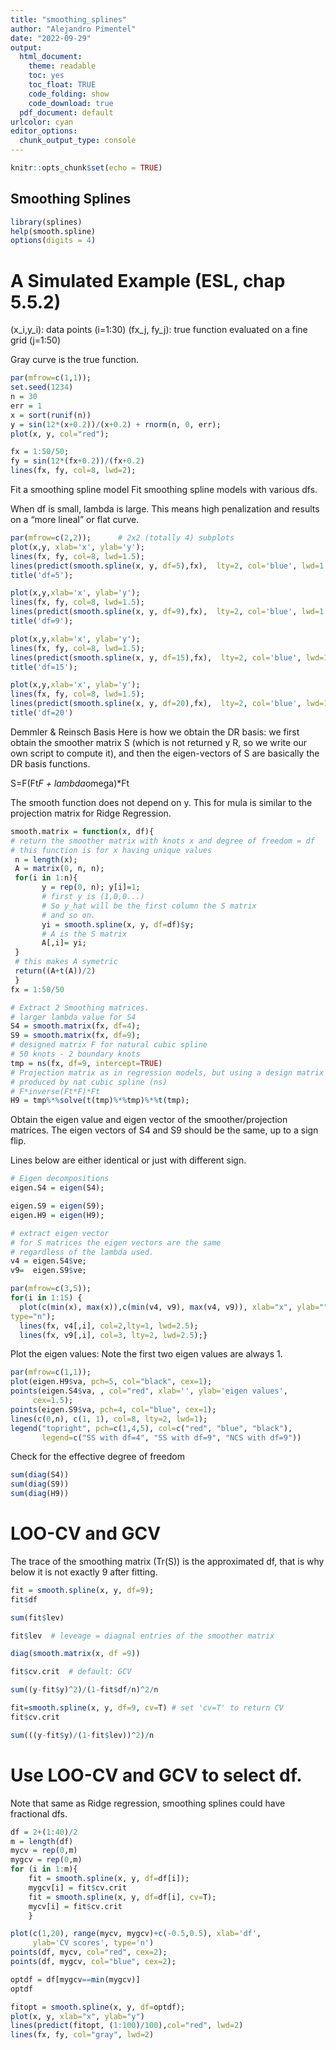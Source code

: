 ```yaml
---
title: "smoothing_splines"
author: "Alejandro Pimentel"
date: "2022-09-29"
output:
  html_document: 
    theme: readable
    toc: yes
    toc_float: TRUE
    code_folding: show
    code_download: true
  pdf_document: default
urlcolor: cyan
editor_options: 
  chunk_output_type: console
---
```


```r
knitr::opts_chunk$set(echo = TRUE)
```

## Smoothing Splines

```r
library(splines)
help(smooth.spline)
options(digits = 4)
```

# A Simulated Example (ESL, chap 5.5.2)

(x_i,y_i): data points (i=1:30)
(fx_j, fy_j): true function evaluated on a fine grid (j=1:50)

Gray curve is the true function.

```r
par(mfrow=c(1,1)); 
set.seed(1234)
n = 30 
err = 1
x = sort(runif(n))
y = sin(12*(x+0.2))/(x+0.2) + rnorm(n, 0, err);
plot(x, y, col="red");

fx = 1:50/50;
fy = sin(12*(fx+0.2))/(fx+0.2)
lines(fx, fy, col=8, lwd=2);
```

Fit a smoothing spline model
Fit smoothing spline models with various dfs.

When df is small, lambda is large. This means high penalization and results on a "more lineal" or flat curve.

```r
par(mfrow=c(2,2));      # 2x2 (totally 4) subplots
plot(x,y, xlab='x', ylab='y');
lines(fx, fy, col=8, lwd=1.5);
lines(predict(smooth.spline(x, y, df=5),fx),  lty=2, col='blue', lwd=1.5);
title('df=5');

plot(x,y,xlab='x', ylab='y');
lines(fx, fy, col=8, lwd=1.5);
lines(predict(smooth.spline(x, y, df=9),fx),  lty=2, col='blue', lwd=1.5);
title('df=9');

plot(x,y,xlab='x', ylab='y');
lines(fx, fy, col=8, lwd=1.5);
lines(predict(smooth.spline(x, y, df=15),fx),  lty=2, col='blue', lwd=1.5);
title('df=15');

plot(x,y,xlab='x', ylab='y');
lines(fx, fy, col=8, lwd=1.5);
lines(predict(smooth.spline(x, y, df=20),fx),  lty=2, col='blue', lwd=1.5);
title('df=20')
```

Demmler & Reinsch Basis
Here is how we obtain the DR basis: we first obtain the smoother matrix S (which is not returned y R, so we write our own script to compute it), and then the eigen-vectors of S are basically the DR basis functions.

S=F(Ft*F + lambda*omega)*Ft

The smooth function does not depend on y.
This for mula is similar to the projection matrix for Ridge Regression.

```r
smooth.matrix = function(x, df){
# return the smoother matrix with knots x and degree of freedom = df
# this function is for x having unique values
 n = length(x);
 A = matrix(0, n, n);
 for(i in 1:n){
       y = rep(0, n); y[i]=1;
       # first y is (1,0,0...)
       # So y_hat will be the first column the S matrix
       # and so on.
       yi = smooth.spline(x, y, df=df)$y;
       # A is the S matrix
       A[,i]= yi;
 }
 # this makes A symetric
 return((A+t(A))/2)
 }
fx = 1:50/50

# Extract 2 Smoothing matrices.
# larger lambda value for S4
S4 = smooth.matrix(fx, df=4);
S9 = smooth.matrix(fx, df=9);
# designed matrix F for natural cubic spline
# 50 knots - 2 boundary knots
tmp = ns(fx, df=9, intercept=TRUE)
# Projection matrix as in regression models, but using a design matrix
# produced by nat cubic spline (ns)
# F*inverse(Ft*F)*Ft
H9 = tmp%*%solve(t(tmp)%*%tmp)%*%t(tmp);
```

Obtain the eigen value and eigen vector of the smoother/projection matrices. The eigen vectors of S4 and S9 should be the same, up to a sign flip.

Lines below are either identical or just with different sign.

```r
# Eigen decompositions
eigen.S4 = eigen(S4);

eigen.S9 = eigen(S9);
eigen.H9 = eigen(H9);

# extract eigen vector
# for S matrices the eigen vectors are the same
# regardless of the lambda used.
v4 = eigen.S4$ve;
v9=  eigen.S9$ve;

par(mfrow=c(3,5));
for(i in 1:15) {
  plot(c(min(x), max(x)),c(min(v4, v9), max(v4, v9)), xlab="x", ylab="", 
type="n");
  lines(fx, v4[,i], col=2,lty=1, lwd=2.5);
  lines(fx, v9[,i], col=3, lty=2, lwd=2.5);}
```

Plot the eigen values: Note the first two eigen values are always 1.

```r
par(mfrow=c(1,1));
plot(eigen.H9$va, pch=5, col="black", cex=1);
points(eigen.S4$va, , col="red", xlab='', ylab='eigen values',
     cex=1.5);
points(eigen.S9$va, pch=4, col="blue", cex=1);
lines(c(0,n), c(1, 1), col=8, lty=2, lwd=1);
legend("topright", pch=c(1,4,5), col=c("red", "blue", "black"),
       legend=c("SS with df=4", "SS with df=9", "NCS with df=9"))
```

Check for the effective degree of freedom

```r
sum(diag(S4))
sum(diag(S9))
sum(diag(H9))
```

# LOO-CV and GCV

The trace of the smoothing matrix (Tr(S)) is the approximated df, that is why below it is not exactly 9 after fitting.

```r
fit = smooth.spline(x, y, df=9);
fit$df
```

```r
sum(fit$lev)
```

```r
fit$lev  # leveage = diagnal entries of the smoother matrix
```

```r
diag(smooth.matrix(x, df =9))
```

```r
fit$cv.crit  # default: GCV
```

```r
sum((y-fit$y)^2)/(1-fit$df/n)^2/n
```

```r
fit=smooth.spline(x, y, df=9, cv=T) # set 'cv=T' to return CV 
fit$cv.crit
```

```r
sum(((y-fit$y)/(1-fit$lev))^2)/n
```

# Use LOO-CV and GCV to select df.

Note that same as Ridge regression, smoothing splines could have fractional dfs.

```r
df = 2+(1:40)/2
m = length(df)
mycv = rep(0,m)
mygcv = rep(0,m)
for (i in 1:m){
    fit = smooth.spline(x, y, df=df[i]);
    mygcv[i] = fit$cv.crit
    fit = smooth.spline(x, y, df=df[i], cv=T);
    mycv[i] = fit$cv.crit
    }

plot(c(1,20), range(mycv, mygcv)+c(-0.5,0.5), xlab='df', 
     ylab='CV scores', type='n')
points(df, mycv, col="red", cex=2);
points(df, mygcv, col="blue", cex=2);
```

```r
optdf = df[mygcv==min(mygcv)]
optdf
```

```r
fitopt = smooth.spline(x, y, df=optdf);
plot(x, y, xlab="x", ylab="y")
lines(predict(fitopt, (1:100)/100),col="red", lwd=2)
lines(fx, fy, col="gray", lwd=2)
```


















